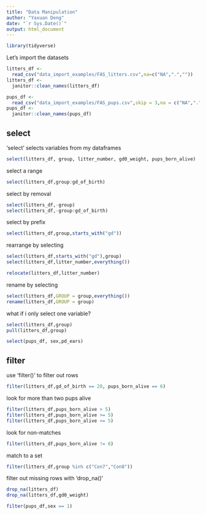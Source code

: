 ```yaml
---
title: "Data Manipulation"
author: "Yaxuan Deng"
date: "`r Sys.Date()`"
output: html_document
---
```


```r
library(tidyverse)
```

Let's import the datasets

```r
litters_df <- 
  read_csv("data_import_examples/FAS_litters.csv",na=c("NA",".",""))
litters_df <- 
  janitor::clean_names(litters_df)

pups_df <- 
  read_csv("data_import_examples/FAS_pups.csv",skip = 3,na = c("NA",".",""))
pups_df <- 
  janitor::clean_names(pups_df)
```
## select

'select' selects variables from my dataframes

```r
select(litters_df, group, litter_number, gd0_weight, pups_born_alive)
```

select a range

```r
select(litters_df,group:gd_of_birth)
```

select by removal

```r
select(litters_df,-group)
select(litters_df,-group:gd_of_birth)
```

select by prefix

```r
select(litters_df,group,starts_with("gd"))
```

rearrange by selecting

```r
select(litters_df,starts_with("gd"),group)
select(litters_df,litter_number,everything())
```

```r
relocate(litters_df,litter_number)
```


rename by selecting

```r
select(litters_df,GROUP = group,everything())
rename(litters_df,GROUP = group)
```
what if i only select one variable?

```r
select(litters_df,group)
pull(litters_df,group)
```

```r
select(pups_df, sex,pd_ears)
```

## filter

use 'filter()' to filter out rows

```r
filter(litters_df,gd_of_birth == 20, pups_born_alive == 6)
```

look for more than two pups alive

```r
filter(litters_df,pups_born_alive > 5)
filter(litters_df,pups_born_alive >= 5)
filter(litters_df,pups_born_alive <= 5)
```

look for non-matches

```r
filter(litters_df,pups_born_alive != 6)
```

match to a set

```r
filter(litters_df,group %in% c("Con7","Con8"))
```

filter out missing rows with 'drop_na()'

```r
drop_na(litters_df)
drop_na(litters_df,gd0_weight)
```
```r
filter(pups_df,sex == 1)
```

